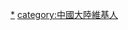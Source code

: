 {{Userbox
|id= 中國<br>大陸
|id-c= #de0000
 |id-fc=white
|info=這個用戶居住在[[中國大陸]]地區。
|info-c= #ffffcc
|info-s=10
|border-c=#aaaaaa
}}<noinclude>[[category:中國大陸維基人|*]]</noinclude>
<includeonly>[[category:中國大陸維基人]]</includeonly>